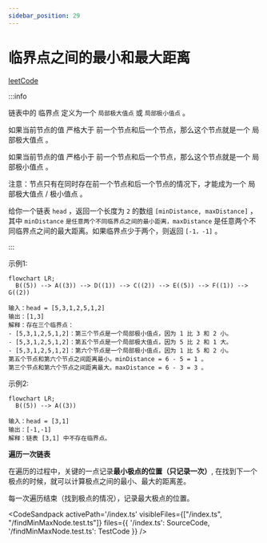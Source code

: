 ```yaml
---
sidebar_position: 29
---
```



# 临界点之间的最小和最大距离


[leetCode](https://leetcode.cn/problems/find-the-minimum-and-maximum-number-of-nodes-between-critical-points/)

:::info

链表中的 临界点 定义为一个 `局部极大值点` 或 `局部极小值点` 。

如果当前节点的值 严格大于 前一个节点和后一个节点，那么这个节点就是一个  局部极大值点 。

如果当前节点的值 严格小于 前一个节点和后一个节点，那么这个节点就是一个  局部极小值点 。

注意：节点只有在同时存在前一个节点和后一个节点的情况下，才能成为一个 局部极大值点 / 极小值点 。

给你一个链表 `head` ，返回一个长度为 `2` 的数组 `[minDistance, maxDistance]` ，其中 `minDistance` `是任意两个不同临界点之间的最小距离，maxDistance` 是任意两个不同临界点之间的最大距离。如果临界点少于两个，则返回 `[-1，-1]` 。

:::

示例1:

```mermaid
flowchart LR;
  B((5)) --> A((3)) --> D((1)) --> C((2)) --> E((5)) --> F((1)) --> G((2))
```

```
输入：head = [5,3,1,2,5,1,2]
输出：[1,3]
解释：存在三个临界点：
- [5,3,1,2,5,1,2]：第三个节点是一个局部极小值点，因为 1 比 3 和 2 小。
- [5,3,1,2,5,1,2]：第五个节点是一个局部极大值点，因为 5 比 2 和 1 大。
- [5,3,1,2,5,1,2]：第六个节点是一个局部极小值点，因为 1 比 5 和 2 小。
第五个节点和第六个节点之间距离最小。minDistance = 6 - 5 = 1 。
第三个节点和第六个节点之间距离最大。maxDistance = 6 - 3 = 3 。
```

示例2:

```mermaid
flowchart LR;
  B((5)) --> A((3))
```

```
输入：head = [3,1]
输出：[-1,-1]
解释：链表 [3,1] 中不存在临界点。
```

**遍历一次链表**

在遍历的过程中，关键的一点记录**最小极点的位置（只记录一次）**, 在找到下一个
极点的时候，就可以计算极点之间的最小、最大的距离差。

每一次遍历结束（找到极点的情况），记录最大极点的位置。


<CodeSandpack
  activePath='/index.ts'
  visibleFiles={["/index.ts", "/findMinMaxNode.test.ts"]}
  files={{
    '/index.ts': SourceCode,
    '/findMinMaxNode.test.ts': TestCode
  }}
/>